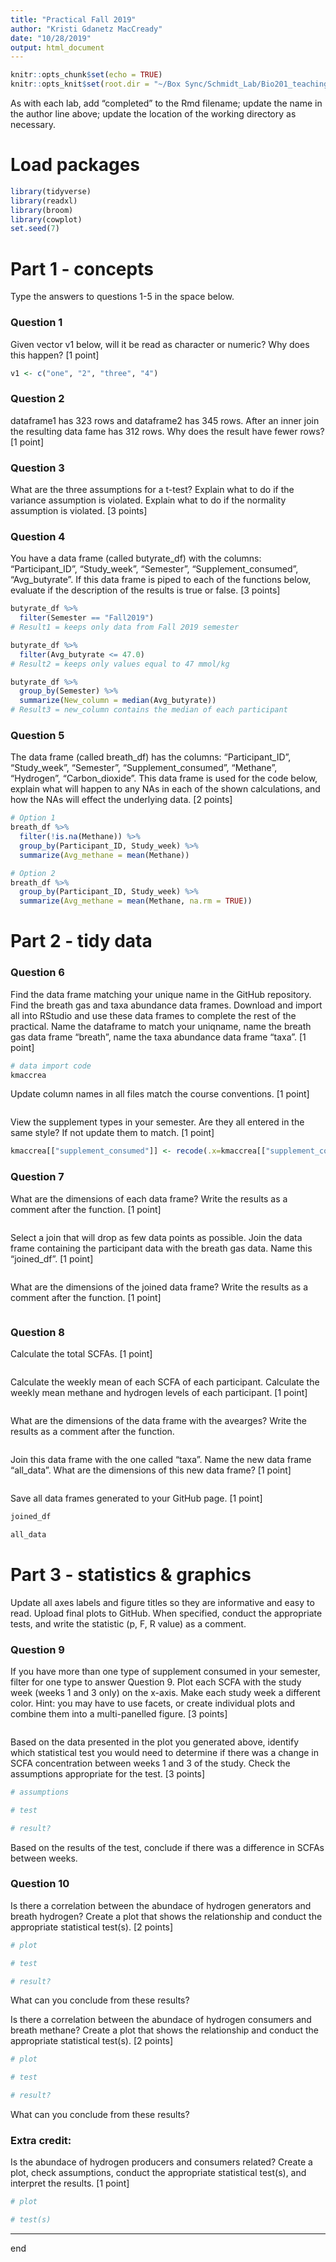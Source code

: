 ```yaml
---
title: "Practical Fall 2019"
author: "Kristi Gdanetz MacCready"
date: "10/28/2019"
output: html_document
---
```


```r
knitr::opts_chunk$set(echo = TRUE)
knitr::opts_knit$set(root.dir = "~/Box Sync/Schmidt_Lab/Bio201_teaching/Practical_files/")
```

As with each lab, add "completed" to the Rmd filename; update the name in the author line above; update the location of the working directory as necessary. 

# Load packages
```r
library(tidyverse)
library(readxl)
library(broom)
library(cowplot)
set.seed(7)
```

# Part 1 - concepts 
Type the answers to questions 1-5 in the space below. 

### Question 1

Given vector v1 below, will it be read as character or numeric? Why does this happen? [1 point]
```r
v1 <- c("one", "2", "three", "4")
```

<type answer here> 

### Question 2

dataframe1 has 323 rows and dataframe2 has 345 rows. After an inner join the resulting data fame has 312 rows. Why does the result have fewer rows? [1 point]

<type answer here> 

### Question 3

What are the three assumptions for a t-test? Explain what to do if the variance assumption is violated. Explain what to do if the normality assumption is violated. [3 points]

<type answer here> 

### Question 4

You have a data frame (called butyrate_df) with the columns: "Participant_ID", "Study_week", "Semester", "Supplement_consumed", "Avg_butyrate". If this data frame is piped to each of the functions below, evaluate if the description of the results is true or false. [3 points]
```r
butyrate_df %>%
  filter(Semester == "Fall2019")
# Result1 = keeps only data from Fall 2019 semester

butyrate_df %>%
  filter(Avg_butyrate <= 47.0)
# Result2 = keeps only values equal to 47 mmol/kg 

butyrate_df %>%
  group_by(Semester) %>%
  summarize(New_column = median(Avg_butyrate))
# Result3 = new_column contains the median of each participant 
```

<type answer here> 

### Question 5

The data frame (called breath_df) has the columns: "Participant_ID", "Study_week", "Semester", "Supplement_consumed", "Methane", "Hydrogen", "Carbon_dioxide". This data frame is used for the code below, explain what will happen to any NAs in each of the shown calculations, and how the NAs will effect the underlying data. [2 points]
```r
# Option 1
breath_df %>%
  filter(!is.na(Methane)) %>% 
  group_by(Participant_ID, Study_week) %>%
  summarize(Avg_methane = mean(Methane))

# Option 2
breath_df %>%
  group_by(Participant_ID, Study_week) %>%
  summarize(Avg_methane = mean(Methane, na.rm = TRUE))
```

<type answer here> 

# Part 2 - tidy data 

### Question 6

Find the data frame matching your unique name in the GitHub repository. Find the breath gas and taxa abundance data frames. Download and import all into RStudio and use these data frames to complete the rest of the practical. Name the dataframe to match your uniqname, name the breath gas data frame "breath", name the taxa abundance data frame "taxa". [1 point]
```r
# data import code 
kmaccrea 
```

Update column names in all files match the course conventions. [1 point]
```r

```

View the supplement types in your semester. Are they all entered in the same style? If not update them to match. [1 point]
```r
kmaccrea[["supplement_consumed"]] <- recode(.x=kmaccrea[["supplement_consumed"]], "BRMPS&Accessible"="BRMPS+Accessible")
```

### Question 7

What are the dimensions of each data frame? Write the results as a comment after the function. [1 point]
```r

```

Select a join that will drop as few data points as possible. Join the data frame containing the participant data with the breath gas data. Name this "joined_df". [1 point]
```r

```

What are the dimensions of the joined data frame? Write the results as a comment after the function. [1 point]
```r

```

### Question 8

Calculate the total SCFAs. [1 point]
```r

```

Calculate the weekly mean of each SCFA of each participant. Calculate the weekly mean methane and hydrogen levels of each participant. [1 point]
```r

```

What are the dimensions of the data frame with the avearges? Write the results as a comment after the function.
```r

```

Join this data frame with the one called "taxa". Name the new data frame "all_data". What are the dimensions of this new data frame? [1 point]
```r

```

Save all data frames generated to your GitHub page. [1 point]
```r
joined_df

all_data
```

# Part 3 - statistics & graphics 

Update all axes labels and figure titles so they are informative and easy to read. Upload final plots to GitHub. When specified, conduct the appropriate tests, and write the statistic (p, F, R value) as a comment. 

### Question 9

If you have more than one type of supplement consumed in your semester, filter for one type to answer Question 9. Plot each SCFA with the study week (weeks 1 and 3 only) on the x-axis. Make each study week a different color. Hint: you may have to use facets, or create individual plots and combine them into a multi-panelled figure. [3 points]
```r

```

Based on the data presented in the plot you generated above, identify which statistical test you would need to determine if there was a change in SCFA concentration between weeks 1 and 3 of the study. Check the assumptions appropriate for the test. [3 points]
```r
# assumptions

# test 

# result?
```

Based on the results of the test, conclude if there was a difference in SCFAs between weeks. 

<type answer here> 

### Question 10

Is there a correlation between the abundace of hydrogen generators and breath hydrogen? Create a plot that shows the relationship and conduct the appropriate statistical test(s). [2 points]
```r
# plot

# test

# result?
```

What can you conclude from these results?

<type answer here> 

Is there a correlation between the abundace of hydrogen consumers and breath methane? Create a plot that shows the relationship and conduct the appropriate statistical test(s). [2 points]
```r
# plot

# test

# result?
```

What can you conclude from these results?

<type answer here> 

### Extra credit:

Is the abundace of hydrogen producers and consumers related? Create a plot, check assumptions, conduct the appropriate statistical test(s), and interpret the results. [1 point]
```r
# plot

# test(s)
```

<type answer here> 


-----
end